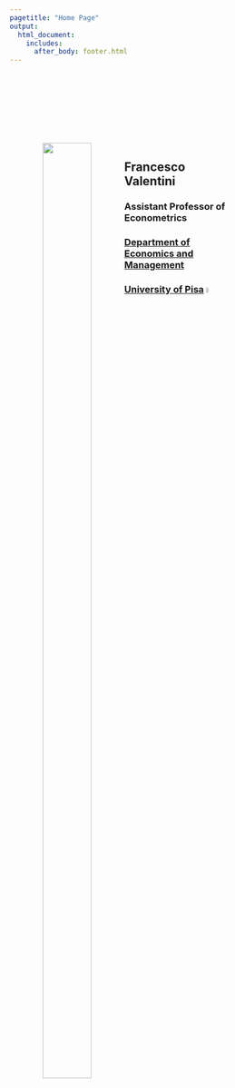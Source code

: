 ```yaml
---
pagetitle: "Home Page"
output: 
  html_document:
    includes:
      after_body: footer.html
---
```


<p>&nbsp;</p>
<p>&nbsp;</p>
<p>&nbsp;</p>
<p>&nbsp;</p>




<html>
<head>
<meta name="viewport" content="width=device-width, initial-scale=1">
<style>
* {
  box-sizing: border-box;
}

/* Create three equal columns that floats next to each other */
.column {
  float: left;
  width: 50%;
}

/* Clear floats after the columns */
.row:after {
  content: "";
  display: table;
  clear: both;
}
</style>
</head>
<body>



  <div class="column">
<center>
![](me5.jpg){#id .class width=65% height=65%}
<center>
  </div>
  <div class="column" >
<div style="text-align: left">
# Francesco Valentini
### **Assistant Professor of Econometrics**
### **[Department of Economics and Management](https://www.ec.unipi.it/){target="_blank"}**
### **[University of Pisa](https://www.unipi.it/){target="_blank"} ![](flag_ita.png){#id .class width=5% height=5%}**
</div>
  </div>



</body>
</html>

<center>
<p>&nbsp;</p>
<p>&nbsp;</p>
<p>&nbsp;</p>
<p>&nbsp;</p>
<p>&nbsp;</p>

#  [<i class="fa fa-university"></i>](https://unimap.unipi.it/cercapersone/dettaglio.php?ri=202257){target="_blank"}  \  [<i class="fa fa-envelope"></i>](contact.html) \  [<i class="fa fa-skype"></i>](https://join.skype.com/invite/dG5n5L4TXASL){target="_blank"}  \ [<i class="ai ai-google-scholar"></i>](https://scholar.google.com/citations?user=9AqXyqQAAAAJ&hl=it&oi=sra){target="_blank"} \ [<i class="ai ai-ideas-repec"></i>](https://ideas.repec.org/f/pva895.html){target="_blank"} \ [<i class="ai ai-orcid"></i>](https://orcid.org/0000-0001-9986-1334){target="_blank"} \ [<i class="fab fa-researchgate"></i>](https://www.researchgate.net/profile/Francesco-Valentini-7){target="_blank"} \ [<i class="fa fa-github"></i>](https://github.com/fravale){target="_blank"} \ [<i class="fa fa-linkedin"></i>](https://www.linkedin.com/in/francesco-valentini-36a7bb109/){target="_blank"}

<center>

<!---

-->

